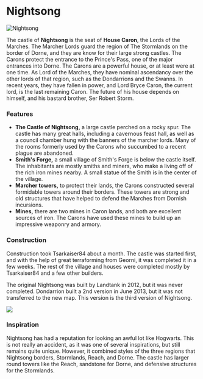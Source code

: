 

# Nightsong

<Image
  src="https://cdn.sanity.io/images/1as7cn02/production/f63f92d9bff120a1579f9e11558f11705f67078c-1440x900.png?w=976&h=350&fit=crop&crop=center&auto=format"
  alt="Nightsong"
  width={976}
  height={350}
/>

<ProjectDetails
  floatRight
  region="Stormlands"
  house="House Caron"
  type="Castle"
  status="Completed"
  warp="/warp nightsong"
  projectLead="tsarkaiser84"
  dateStarted="August 24, 2014"
  dateCompleted="August 24, 2014"
/>

The castle of **Nightsong** is the seat of **House Caron**, the Lords of the Marches. The Marcher Lords guard the region of The Stormlands on the border of Dorne, and they are know for their large strong castles. The Carons protect the entrance to the Prince's Pass, one of the major entrances into Dorne. The Carons are a powerful house, or at least were at one time. As Lord of the Marches, they have nominal ascendancy over the other lords of that region, such as the Dondarrions and the Swanns. In recent years, they have fallen in power, and Lord Bryce Caron, the current lord, is the last remaining Caron. The future of his house depends on himself, and his bastard brother, Ser Robert Storm.

### Features

- **The Castle of Nightsong,** a large castle perched on a rocky spur. The castle has many great halls, including a cavernous feast hall, as well as a council chamber hung with the banners of the marcher lords. Many of the rooms formerly used by the Carons who succumbed to a recent plague are abandoned.
- **Smith's Forge,** a small village of Smith's Forge is below the castle itself. The inhabitants are mostly smiths and miners, who make a living off of the rich iron mines nearby. A small statue of the Smith is in the center of the village.
- **Marcher towers,** to protect their lands, the Carons constructed several formidable towers around their borders. These towers are strong and old structures that have helped to defend the Marches from Dornish incursions.
- **Mines,** there are two mines in Caron lands, and both are excellent sources of iron. The Carons have used these mines to build up an impressive weaponry and armory.

### Construction

Construction took Tsarkaiser84 about a month. The castle was started first, and with the help of great terraforming from Georni, it was completed it in a few weeks. The rest of the village and houses were completed mostly by Tsarkaiser84 and a few other builders.

The original Nightsong was built by Landtank in 2012, but it was never completed. Dondarrion built a 2nd version in June 2013, but it was not transferred to the new map. This version is the third version of Nightsong.

![](https://cdn.sanity.io/images/1as7cn02/production/45eb388a832f9c1e6dadef60b0e24210fd06dcad-1680x975.png)

### Inspiration

Nightsong has had a reputation for looking an awful lot like Hogwarts. This is not really an accident, as it was one of several inspirations, but still remains quite unique. However, it combined styles of the three regions that Nightsong borders, Stormlands, Reach, and Dorne. The castle has larger round towers like the Reach, sandstone for Dorne, and defensive structures for the Stormlands.
